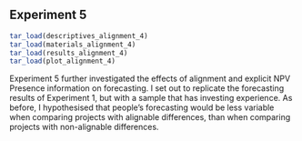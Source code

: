 ## Experiment 5 {#alignment-4}

```r
tar_load(descriptives_alignment_4)
tar_load(materials_alignment_4)
tar_load(results_alignment_4)
tar_load(plot_alignment_4)
```

Experiment 5 further investigated the effects of alignment and explicit NPV
Presence information on forecasting. I set out to replicate the forecasting
results of Experiment 1, but with a sample that has investing experience. As
before, I hypothesised that people’s forecasting would be less variable when
comparing projects with alignable differences, than when comparing projects with
non-alignable differences.
